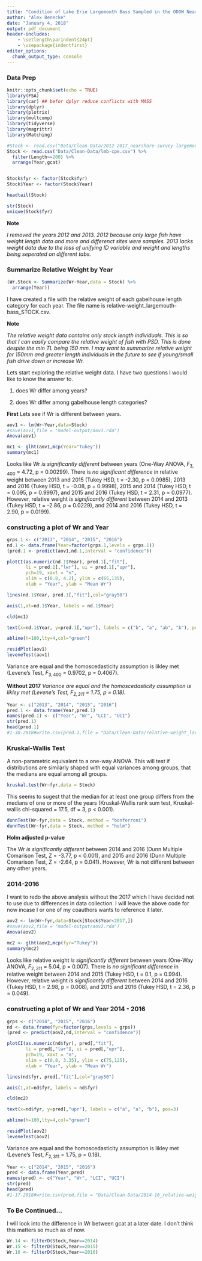 ```yaml
---
title: "Condition of Lake Erie Largemouth Bass Sampled in the ODOW Nearshore Community Survey 2014-2017"
author: "Alex Benecke"
date: "January 4, 2018"
output: pdf_document
header-includes:
    - \setlength\parindent{24pt}
    - \usepackage{indentfirst}
editor_options: 
  chunk_output_type: console
---
```


### Data Prep

```r
knitr::opts_chunk$set(echo = TRUE)
library(FSA)
library(car) ## befor dplyr reduce conflicts with MASS
library(dplyr)
library(plotrix)
library(multcomp)
library(tidyverse)
library(magrittr)
library(Matching)
```

```r
#Stock <- read.csv("Data/Clean-Data/2012-2017_nearshore-survey-largemouth-bass_Stock_CLEAN.csv") %>% 
Stock <- read.csv("Data/Clean-Data/lmb-cpe.csv") %>% 
  filter(Length>=200) %>%
  arrange(Year,gcat)


Stock$fyr <- factor(Stock$fyr)
Stock$Year <- factor(Stock$Year)

headtail(Stock)
```
```r
str(Stock)
unique(Stock$fyr)
```

  **Note**
  
  *I removed the years 2012 and 2013. 2012 because only large fish have weight length data and more and differenct sites were samples. 2013 lacks weight data due to the loss of unifying ID variable and weight and lengths being seperated on different tabs.*
  
\newpage

### Summarize Relative Weight by Year

```r
(Wr.Stock <- Summarize(Wr~Year,data = Stock) %>%
  arrange(Year))
```

  I have created a file with the relative weight of each gabelhouse length category for each year. The file name is relative-weight_largemouth-bass_STOCK.csv.


**Note**

  *The relative weight data contains only stock length individuals. This is so that I can easily compare the relative weight of fish with PSD. This is done despite the min TL being 150 mm. I may want to summarize relative weight for 150mm and greater length individuals in the future to see if young/small fish drive down or increase Wr.*


Lets start exploring the relative weight data. I have two questions I would like to know the answer to.

1) does Wr differ among years?

2) does Wr differ among gabelhouse length categories?


**First** Lets see if Wr is different between years. 

```r
aov1 <- lm(Wr~Year,data=Stock)
#save(aov1,file = "model-output/aov1.rda")
Anova(aov1)

mc1 <- glht(aov1,mcp(Year="Tukey"))
summary(mc1)
```


  Looks like Wr *is significantly different* between years (One-Way ANOVA, $F_{3, 400}$ = 4.72, p = 0.00299). There is *no significant difference* in relative weight between 
  2013 and 2015 (Tukey HSD, t = -2.30, p = 0.0985),
  2013 and 2016 (Tukey HSD, t = -0.08, p = 0.9998), 
  2015 and 2014 (Tukey HSD, t = 0.095, p = 0.9997), and 
  2015 and 2016 (Tukey HSD, t = 2.31, p = 0.0977). However, relative weight *is significantly different* between 
  2014 and 2013 (Tukey HSD, t = -2.86, p = 0.0229), and 
  2014 and 2016 (Tukey HSD, t = 2.90, p = 0.0199).


### constructing a plot of Wr and Year

```r
grps.1 <- c("2013", "2014", "2015", "2016")
nd.1 <- data.frame(Year=factor(grps.1,levels = grps.1))
(pred.1 <- predict(aov1,nd.1,interval = "confidence"))

```

```r
plotCI(as.numeric(nd.1$Year), pred.1[,"fit"],
       li = pred.1[,"lwr"], ui = pred.1[,"upr"],
       pch=19, xaxt = "n", 
       xlim = c(0.8, 4.2), ylim = c(65,135),
       xlab = "Year", ylab = "Mean Wr")

lines(nd.1$Year, pred.1[,"fit"],col="gray50")

axis(1,at=nd.1$Year, labels = nd.1$Year)

cld(mc1)

text(x=nd.1$Year, y=pred.1[,"upr"], labels = c("b", "a", "ab", "b"), pos=3)

abline(h=100,lty=4,col="green")
```


```r
residPlot(aov1)
leveneTest(aov1)
```

  Variance are equal and the homoscedasticity assumption is likley met (Levene's Test, $F_{3, 400}$ = 0.9702, p = 0.4067). 

  **Without 2017** *Variance are equal and the homoscedasticity assumption is likley met (Levene's Test, $F_{2, 311}$ = 1.75, p = 0.18).*


```r
Year <- c("2013", "2014", "2015", "2016")
pred.1 <- data.frame(Year,pred.1)
names(pred.1) <- c("Year", "Wr", "LCI", "UCI")
str(pred.1)
head(pred.1)
#1-30-2018#write.csv(pred.1,file = "Data/Clean-Data/relative-weight_largemouth-bass_STOCK.csv",row.names = FALSE)
```

### Kruskal-Wallis Test

  A non-parametric equivalent to a one-way ANOVA. This will test if distributions are similarly shaped with equal variances among groups, that the medians are equal among all groups.
  
```r
kruskal.test(Wr~fyr,data = Stock)
```

  This seems to sugest that the median for at least one group differs from the medians of one or more of the years (Kruskal-Wallis rank sum test, Kruskal-wallis chi-squared = 17.5, df = 3, p < 0.001).
  
```r
dunnTest(Wr~fyr,data = Stock, method = "bonferroni")
dunnTest(Wr~fyr,data = Stock, method = "holm")
```

**Holm adjusted p-value**

  The Wr *is significantly different* between 2014 and 2016 (Dunn Multiple Comarison Test, Z = -3.77, p < 0.001), and 2015 and 2016 (Dunn Multiple Comarison Test, Z = -2.64, p = 0.041). However, Wr is not different between any other years.





### 2014-2016

  I want to redo the above analysis without the 2017 which I have decided not to use due to differences in data collection. I will leave the above code for now incase I or one of my coauthors wants to reference it later.


```r
aov2 <- lm(Wr~fyr,data=Stock[Stock$Year<2017,])
#save(aov2,file = "model-output/aov2.rda")
Anova(aov2)

mc2 <- glht(aov2,mcp(fyr="Tukey"))
summary(mc2)
```

  Looks like relative weight *is significantly different* between years (One-Way ANOVA, $F_{2, 311}$ = 5.04, p = 0.007). There is *no significant difference* in relative weight between 2014 and 2015 (Tukey HSD, t = 0.1, p = 0.994). However, relative weight *is significantly different* between 2014 and 2016 (Tukey HSD, t = 2.98, p = 0.008), and 2015 and 2016 (Tukey HSD, t = 2.36, p = 0.049).


### constructing a plot of Wr and Year 2014 - 2016

```r
grps <- c("2014", "2015", "2016")
nd <- data.frame(fyr=factor(grps,levels = grps))
(pred <- predict(aov2,nd,interval = "confidence"))

```

```r
plotCI(as.numeric(nd$fyr), pred[,"fit"],
       li = pred[,"lwr"], ui = pred[,"upr"],
       pch=19, xaxt = "n", 
       xlim = c(0.8, 3.35), ylim = c(75,125),
       xlab = "Year", ylab = "Mean Wr")

lines(nd$fyr, pred[,"fit"],col="gray50")

axis(1,at=nd$fyr, labels = nd$fyr)

cld(mc2)

text(x=nd$fyr, y=pred[,"upr"], labels = c("a", "a", "b"), pos=3)

abline(h=100,lty=4,col="green")
```


```r
residPlot(aov2)
leveneTest(aov2)
```

  Variance are equal and the homoscedasticity assumption is likley met (Levene's Test, $F_{2, 311}$ = 1.75, p = 0.18).


```r
Year <- c("2014", "2015", "2016")
pred <- data.frame(Year,pred)
names(pred) <- c("Year", "Wr", "LCI", "UCI")
str(pred)
head(pred)
#1-17-2018#write.csv(pred,file = "Data/Clean-Data/2014-16_relative-weight_largemouth-bass_STOCK.csv")
```




### To Be Continued...

  I will look into the difference in Wr between gcat at a later date. I don't think this matters so much as of now.


```r
Wr.14 <- filterD(Stock,Year==2014)
Wr.15 <- filterD(Stock,Year==2015)
Wr.16 <- filterD(Stock,Year==2016)
```